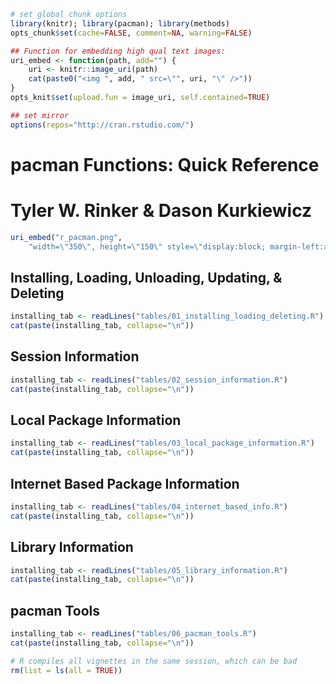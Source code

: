 <!--
%\VignetteEngine{knitr}
%\VignetteIndexEntry{pacman Functions: Quick Reference}
-->

```{r setup, include=FALSE}
# set global chunk options
library(knitr); library(pacman); library(methods)
opts_chunk$set(cache=FALSE, comment=NA, warning=FALSE)

## Function for embedding high qual text images:
uri_embed <- function(path, add="") {
    uri <- knitr::image_uri(path)
    cat(paste0("<img ", add, " src=\"", uri, "\" />"))
}
opts_knit$set(upload.fun = image_uri, self.contained=TRUE)

## set mirror
options(repos="http://cran.rstudio.com/")
```

<h1 class="title">pacman Functions: Quick Reference</h1>
<h1 class="auth">Tyler W. Rinker & Dason Kurkiewicz</h1>

```{r, echo=FALSE, results='asis', warning=FALSE}
uri_embed("r_pacman.png", 
    "width=\"350\", height=\"150\" style=\"display:block; margin-left:auto; margin-right:auto;\"")
```

<h2 id="loading"> Installing, Loading, Unloading, Updating, & Deleting </h2>

```{r, echo=FALSE, results='asis', warning=FALSE}
installing_tab <- readLines("tables/01_installing_loading_deleting.R")
cat(paste(installing_tab, collapse="\n"))
```

<h2 id="session_info"> Session Information  </h2>  

```{r, echo=FALSE, results='asis', warning=FALSE}
installing_tab <- readLines("tables/02_session_information.R")
cat(paste(installing_tab, collapse="\n"))
```

<h2 id="local_package_info"> Local Package Information </h2>   

```{r, echo=FALSE, results='asis', warning=FALSE}
installing_tab <- readLines("tables/03_local_package_information.R")
cat(paste(installing_tab, collapse="\n"))
```

<h2 id="internet_package_info"> Internet Based Package Information  </h2> 

```{r, echo=FALSE, results='asis', warning=FALSE}
installing_tab <- readLines("tables/04_internet_based_info.R")
cat(paste(installing_tab, collapse="\n"))
```

<h2 id="library_info"> Library Information  </h2>   

```{r, echo=FALSE, results='asis', warning=FALSE}
installing_tab <- readLines("tables/05_library_information.R")
cat(paste(installing_tab, collapse="\n"))
```

<h2 id="pacman_tools"> pacman Tools  </h2>  

```{r, echo=FALSE, results='asis', warning=FALSE}
installing_tab <- readLines("tables/06_pacman_tools.R")
cat(paste(installing_tab, collapse="\n"))
```

```{r clean-up, include=FALSE}
# R compiles all vignettes in the same session, which can be bad
rm(list = ls(all = TRUE))
```

